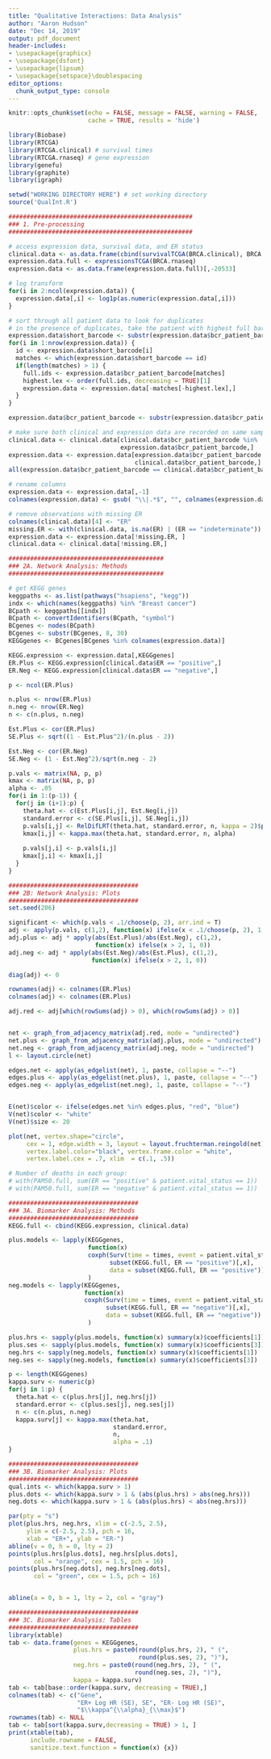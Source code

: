 ```yaml
---
title: "Qualitative Interactions: Data Analysis"
author: "Aaron Hudson"
date: "Dec 14, 2019"
output: pdf_document
header-includes:
- \usepackage{graphicx}
- \usepackage{dsfont}
- \usepackage{lipsum}
- \usepackage{setspace}\doublespacing
editor_options: 
  chunk_output_type: console
---
```


```r
knitr::opts_chunk$set(echo = FALSE, message = FALSE, warning = FALSE,
                      cache = TRUE, results = 'hide')
```

```r
library(Biobase)
library(RTCGA)
library(RTCGA.clinical) # survival times
library(RTCGA.rnaseq) # gene expression
library(genefu)
library(graphite)
library(igraph)

setwd("WORKING DIRECTORY HERE") # set working directory
source('QualInt.R')
```

```r
###################################################
### 1. Pre-processing
###################################################

# access expression data, survival data, and ER status
clinical.data <- as.data.frame(cbind(survivalTCGA(BRCA.clinical), BRCA.clinical[,23]))
expression.data.full <- expressionsTCGA(BRCA.rnaseq)
expression.data <- as.data.frame(expression.data.full)[,-20533]

# log transform 
for(i in 2:ncol(expression.data)) {
  expression.data[,i] <- log1p(as.numeric(expression.data[,i]))
}

# sort through all patient data to look for duplicates
# in the presence of duplicates, take the patient with highest full barcode (in lex. order)
expression.data$short_barcode <- substr(expression.data$bcr_patient_barcode, 1, 12)
for(i in 1:nrow(expression.data)) {
  id <- expression.data$short_barcode[i]
  matches <- which(expression.data$short_barcode == id)
  if(length(matches) > 1) {
    full.ids <- expression.data$bcr_patient_barcode[matches]
    highest.lex <- order(full.ids, decreasing = TRUE)[1]
    expression.data <- expression.data[-matches[-highest.lex],]
  }
}

expression.data$bcr_patient_barcode <- substr(expression.data$bcr_patient_barcode, 1, 12)

# make sure both clinical and expression data are recorded on same samples
clinical.data <- clinical.data[clinical.data$bcr_patient_barcode %in%
                               expression.data$bcr_patient_barcode,]
expression.data <- expression.data[expression.data$bcr_patient_barcode %in%
                                   clinical.data$bcr_patient_barcode,]
all(expression.data$bcr_patient_barcode == clinical.data$bcr_patient_barcode)

# rename columns
expression.data <- expression.data[,-1]
colnames(expression.data) <- gsub( "\\|.*$", "", colnames(expression.data))

# remove observations with missing ER
colnames(clinical.data)[4] <- "ER"
missing.ER <- with(clinical.data, is.na(ER) | (ER == "indeterminate"))
expression.data <- expression.data[!missing.ER, ]
clinical.data <- clinical.data[!missing.ER,]
```

```r
###########################################
### 2A. Network Analysis: Methods
###########################################

# get KEGG genes
keggpaths <- as.list(pathways("hsapiens", "kegg"))
indx <- which(names(keggpaths) %in% "Breast cancer")
BCpath <- keggpaths[[indx]]
BCpath <- convertIdentifiers(BCpath, "symbol")
BCgenes <- nodes(BCpath)
BCgenes <- substr(BCgenes, 8, 30)
KEGGgenes <- BCgenes[BCgenes %in% colnames(expression.data)]

KEGG.expression <- expression.data[,KEGGgenes]
ER.Plus <- KEGG.expression[clinical.data$ER == "positive",]
ER.Neg <- KEGG.expression[clinical.data$ER == "negative",]

p <- ncol(ER.Plus)

n.plus <- nrow(ER.Plus)
n.neg <- nrow(ER.Neg)
n <- c(n.plus, n.neg)

Est.Plus <- cor(ER.Plus)
SE.Plus <- sqrt((1 - Est.Plus^2)/(n.plus - 2))

Est.Neg <- cor(ER.Neg)
SE.Neg <- (1 - Est.Neg^2)/sqrt(n.neg - 2)

p.vals <- matrix(NA, p, p)
kmax <- matrix(NA, p, p)
alpha <- .05
for(i in 1:(p-1)) {
  for(j in (i+1):p) {
    theta.hat <- c(Est.Plus[i,j], Est.Neg[i,j])
    standard.error <- c(SE.Plus[i,j], SE.Neg[i,j])
    p.vals[i,j] <- RelDifLRT(theta.hat, standard.error, n, kappa = 2)$p.val
    kmax[i,j] <- kappa.max(theta.hat, standard.error, n, alpha)
    
    p.vals[j,i] <- p.vals[i,j]
    kmax[j,i] <- kmax[i,j]
  }
}
```

```r
####################################
### 2B: Network Analysis: Plots
####################################
set.seed(206)

significant <- which(p.vals < .1/choose(p, 2), arr.ind = T)
adj <- apply(p.vals, c(1,2), function(x) ifelse(x < .1/choose(p, 2), 1, 0))
adj.plus <- adj * apply(abs(Est.Plus)/abs(Est.Neg), c(1,2),
                        function(x) ifelse(x > 2, 1, 0))
adj.neg <- adj * apply(abs(Est.Neg)/abs(Est.Plus), c(1,2),
                       function(x) ifelse(x > 2, 1, 0))

diag(adj) <- 0

rownames(adj) <- colnames(ER.Plus)
colnames(adj) <- colnames(ER.Plus)

adj.red <- adj[which(rowSums(adj) > 0), which(rowSums(adj) > 0)]


net <- graph_from_adjacency_matrix(adj.red, mode = "undirected")
net.plus <- graph_from_adjacency_matrix(adj.plus, mode = "undirected")
net.neg <- graph_from_adjacency_matrix(adj.neg, mode = "undirected")
l <- layout.circle(net)

edges.net <- apply(as_edgelist(net), 1, paste, collapse = "--")
edges.plus <- apply(as_edgelist(net.plus), 1, paste, collapse = "--")
edges.neg <- apply(as_edgelist(net.neg), 1, paste, collapse = "--")


E(net)$color <- ifelse(edges.net %in% edges.plus, "red", "blue")
V(net)$color <- "white"
V(net)$size <- 20

plot(net, vertex.shape="circle",
     cex = 1, edge.width = 3, layout = layout.fruchterman.reingold(net),
     vertex.label.color="black", vertex.frame.color = "white", 
     vertex.label.cex = .7, xlim  = c(.1, .5))
```

```r
# Number of deaths in each group:
# with(PAM50.full, sum(ER == "positive" & patient.vital_status == 1))
# with(PAM50.full, sum(ER == "negative" & patient.vital_status == 1))
```

```r
####################################
### 3A. Biomarker Analysis: Methods
####################################
KEGG.full <- cbind(KEGG.expression, clinical.data)

plus.models <- lapply(KEGGgenes,
                      function(x) 
                      coxph(Surv(time = times, event = patient.vital_status) ~ 
                            subset(KEGG.full, ER == "positive")[,x],
                            data = subset(KEGG.full, ER == "positive"))
                      )
neg.models <- lapply(KEGGgenes,
                     function(x) 
                     coxph(Surv(time = times, event = patient.vital_status) ~ 
                           subset(KEGG.full, ER == "negative")[,x],
                           data = subset(KEGG.full, ER == "negative"))
                      )

plus.hrs <- sapply(plus.models, function(x) summary(x)$coefficients[1])
plus.ses <- sapply(plus.models, function(x) summary(x)$coefficients[3])
neg.hrs <- sapply(neg.models, function(x) summary(x)$coefficients[1])
neg.ses <- sapply(neg.models, function(x) summary(x)$coefficients[3])

p <- length(KEGGgenes)
kappa.surv <- numeric(p)
for(j in 1:p) {
  theta.hat <- c(plus.hrs[j], neg.hrs[j])
  standard.error <- c(plus.ses[j], neg.ses[j])
  n <- c(n.plus, n.neg)
  kappa.surv[j] <- kappa.max(theta.hat,
                             standard.error,
                             n,
                             alpha = .1)
}
```

```r
####################################
### 3B. Biomarker Analysis: Plots
####################################
qual.ints <- which(kappa.surv > 1)
plus.dots <- which(kappa.surv > 1 & (abs(plus.hrs) > abs(neg.hrs)))
neg.dots <- which(kappa.surv > 1 & (abs(plus.hrs) < abs(neg.hrs)))

par(pty = "s")
plot(plus.hrs, neg.hrs, xlim = c(-2.5, 2.5),
     ylim = c(-2.5, 2.5), pch = 16,
     xlab = "ER+", ylab = "ER-")
abline(v = 0, h = 0, lty = 2)
points(plus.hrs[plus.dots], neg.hrs[plus.dots],
       col = "orange", cex = 1.5, pch = 16)
points(plus.hrs[neg.dots], neg.hrs[neg.dots],
       col = "green", cex = 1.5, pch = 16)


abline(a = 0, b = 1, lty = 2, col = "gray")
```

```r
####################################
### 3C. Biomarker Analysis: Tables
####################################
library(xtable)
tab <- data.frame(genes = KEGGgenes,
                  plus.hrs = paste0(round(plus.hrs, 2), " (",
                                    round(plus.ses, 2), ")"), 
                  neg.hrs = paste0(round(neg.hrs, 2), " (",
                                   round(neg.ses, 2), ")"),
                  kappa = kappa.surv)
tab <- tab[base::order(kappa.surv, decreasing = TRUE),]
colnames(tab) <- c("Gene", 
                   "ER+ Log HR (SE), SE", "ER- Log HR (SE)",
                   "$\\kappa^{\\alpha}_{\\max}$")
rownames(tab) <- NULL
tab <- tab[sort(kappa.surv,decreasing = TRUE) > 1, ]
print(xtable(tab),
      include.rowname = FALSE,
      sanitize.text.function = function(x) {x})
```
